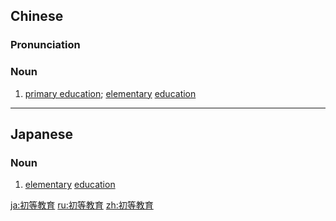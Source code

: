 ==Chinese==
{{zh-forms|type=22}}

===Pronunciation===
{{zh-pron
|m=chūděng jiàoyù,tl=y
|c=co1 dang2 gaau3 juk6
|cat=n
}}

===Noun===
{{zh-noun}}

# [[primary education]]; [[elementary]] [[education]]

----

==Japanese==
{{ja-kanjitab|しょ|とう|きょう|いく|yomi=on}}

===Noun===
{{ja-noun|しょとうきょういく}}

# [[elementary]] [[education]]

[[ja:初等教育]]
[[ru:初等教育]]
[[zh:初等教育]]